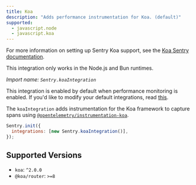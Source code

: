 ```yaml
---
title: Koa
description: "Adds performance instrumentation for Koa. (default)"
supported:
  - javascript.node
  - javascript.koa
---
```


For more information on setting up Sentry Koa support, see the [Koa Sentry documentation](/platforms/javascript/guides/koa/).

<Alert level="info">

This integration only works in the Node.js and Bun runtimes.

</Alert>

_Import name: `Sentry.koaIntegration`_

This integration is enabled by default when performance monitoring is enabled. If you'd like to modify your default integrations, read [this](./../#modifying-default-integrations).

The `koaIntegration` adds instrumentation for the Koa framework to capture spans using [`@opentelemetry/instrumentation-koa`](https://www.npmjs.com/package/@opentelemetry/instrumentation-koa).

```JavaScript
Sentry.init({
  integrations: [new Sentry.koaIntegration()],
});
```

## Supported Versions

- `koa`: `^2.0.0`
- `@koa/router`: `>=8`
